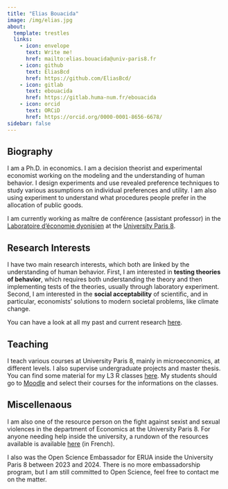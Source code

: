 ```yaml
---
title: "Elias Bouacida"
image: /img/elias.jpg
about:
  template: trestles
  links: 
    - icon: envelope
      text: Write me!
      href: mailto:elias.bouacida@univ-paris8.fr
    - icon: github
      text: EliasBcd
      href: https://github.com/EliasBcd/
    - icon: gitlab
      text: ebouacida
      href: https://gitlab.huma-num.fr/ebouacida
    - icon: orcid
      text: ORCiD
      href: https://orcid.org/0000-0001-8656-6678/
sidebar: false
---
```


## Biography

I am a Ph.D. in economics. I am a decision theorist and experimental economist working on the modeling and the understanding of human behavior. I design experiments and use revealed preference techniques to study various assumptions on individual preferences and utility. I am also using experiment to understand what procedures people prefer in the allocation of public goods.

I am currently working as maître de conférence (assistant professor) in the [Laboratoire d'économie dyonisien](https://sites.google.com/site/up8led/home) at the [University Paris 8](https://www.univ-paris8.fr/en/).

## Research Interests

I have two main research interests, which both are linked by the understanding of human behavior.
First, I am interested in **testing theories of behavior**, which requires both understanding the theory and then implementing tests of the theories, usually through laboratory experiment.
Second, I am interested in the **social acceptability** of scientific, and in particular, economists' solutions to modern societal problems, like climate change.

You can have a look at all my past and current research [here](research/).

## Teaching

I teach various courses at University Paris 8, mainly in microeconomics, at different levels. 
I also supervise undergraduate projects and master thesis.
You can find some material for my L3 R classes [here](https://eliasbcd.github.io/rl3/).
My students should go to [Moodle](https://moodle.univ-paris8.fr/) and select their courses for the informations on the classes.

## Miscellenaous

I am also one of the resource person on the fight against sexist and sexual violences in the department of Economics at the University Paris 8.
For anyone needing help inside the university, a rundown of the resources available is available [here](https://www.univ-paris8.fr/Violences-sexistes-et-sexuelles-discriminations-et-harcelement) (in French).

I also was the Open Science Embassador for ERUA inside the University Paris 8 between 2023 and 2024.
There is no more embassadorship program, but I am still committed to Open Science, feel free to contact me on the matter.


<!-- Welcome to [Elias](elias.qmd)' trial at a new academic website. -->
<!-- You can find the original one [here](https://bouacida.fr/). -->


<!-- If you are looking for the results of the experiment, please go [here](experiment.qmd). -->